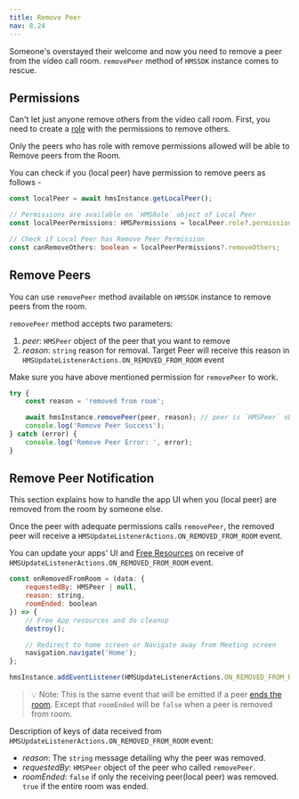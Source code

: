 ```yaml
---
title: Remove Peer
nav: 8.24
---
```


Someone's overstayed their welcome and now you need to remove a peer from the video call room. `removePeer` method of `HMSSDK` instance comes to rescue.

## Permissions

Can't let just anyone remove others from the video call room. First, you need to create a [role](../foundation/templates-and-roles) with the permissions to remove others.

Only the peers who has role with remove permissions allowed will be able to Remove peers from the Room.

You can check if you (local peer) have permission to remove peers as follows -

```ts
const localPeer = await hmsInstance.getLocalPeer();

// Permissions are available on `HMSRole` object of Local Peer
const localPeerPermissions: HMSPermissions = localPeer.role?.permissions;

// Check if Local Peer has Remove Peer Permission
const canRemoveOthers: boolean = localPeerPermissions?.removeOthers;
```

## Remove Peers

You can use `removePeer` method available on `HMSSDK` instance to remove peers from the room.

`removePeer` method accepts two parameters:

1. _peer_: `HMSPeer` object of the peer that you want to remove
2. _reason_: `string` reason for removal. Target Peer will receive this reason in `HMSUpdateListenerActions.ON_REMOVED_FROM_ROOM` event

Make sure you have above mentioned permission for `removePeer` to work.

```js
try {
    const reason = 'removed from room';

    await hmsInstance.removePeer(peer, reason); // peer is `HMSPeer` object of the peer to remove
    console.log('Remove Peer Success');
} catch (error) {
    console.log('Remove Peer Error: ', error);
}
```

## Remove Peer Notification

This section explains how to handle the app UI when you (local peer) are removed from the room by someone else.

Once the peer with adequate permissions calls `removePeer`, the removed peer will receive a `HMSUpdateListenerActions.ON_REMOVED_FROM_ROOM` event.

You can update your apps' UI and [Free Resources](./release-resources) on receive of `HMSUpdateListenerActions.ON_REMOVED_FROM_ROOM` event.

```js
const onRemovedFromRoom = (data: {
    requestedBy: HMSPeer | null,
    reason: string,
    roomEnded: boolean
}) => {
    // Free App resources and do cleanup
    destroy();

    // Redirect to home screen or Navigate away from Meeting screen
    navigation.navigate('Home');
};

hmsInstance.addEventListener(HMSUpdateListenerActions.ON_REMOVED_FROM_ROOM, onRemovedFromRoom);
```

> 💡 Note: This is the same event that will be emitted if a peer [ends the room](./end-room). Except that `roomEnded` will be `false` when a peer is removed from room.

Description of keys of data received from `HMSUpdateListenerActions.ON_REMOVED_FROM_ROOM` event:

-   _reason_: The `string` message detailing why the peer was removed.
-   _requestedBy_: `HMSPeer` object of the peer who called `removePeer`.
-   _roomEnded_: `false` if only the receiving peer(local peer) was removed. `true` if the entire room was ended.
